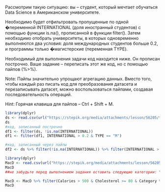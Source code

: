 Рассмотрим такую ситуацию: вы -- студент, который мечтает обучаться Data Science в Американском университете.

Необходимо будет отфильтровать пропущенные по одной �переменной INTERNATIONAL (доля иностранный студентов) с помощью функции is.na(), прописанной в функции filter(). Затем необходимо отобрать университеты, в которых одновременно выполняются два условия: доля международных студентов больше 0.2, и программы только �магистерские (переменная TYPE).

Необходимый для выполнения задачи код находится ниже. Он прописан построчно. Ваше задание -- переписать этот же код, но с помощью пайпов (%>%).

Note:  Пайпы значительно упрощают агрегацию данных. Вместо того, чтобы каждый раз писать код для преобразования датасета и перезаписывать датасет, можно воспользоваться пайпами, создавая последовательность операций. 

Hint: Горячая клавиша для пайпов -- Сtrl + Shift + M.


```r
library(dplyr)
ds <- read.csv(url("https://stepik.org/media/attachments/lesson/56205/timesMergedData.csv"))
ds
#код, записанный построчно
df1 <- filter(ds, !is.na(INTERNATIONAL))
df1 <- filter(df1, INTERNATIONAL > 0.2 & TYPE == "M")

#код, записанный через пайпы
df2 <- ds %>% filter(!is.na(INTERNATIONAL)) %>% filter(INTERNATIONAL > 0.2 & TYPE == "M")
```


```r

library(dplyr)
MacD <- read.csv(url("https://stepik.org/media/attachments/lesson/56205/McDonalds.csv"))
MacD
##не забудьте перед выполнением задания оставить следующие категории: "Beef & Pork", "Chicken & Fish", отфильтровать значения Calories и Cholesterol и посчитать среднии по переменным Sugar и Protein.

MacD <- MacD %>% filter(Calories > 500 & Cholesterol >= 80 & Category %in% c("Beef & Pork", "Chicken & Fish")) %>% group_by(Category) %>% summarise(mean_sugars = mean(Sugars), mean_protein = mean(Protein), Count = n())
MacD
```